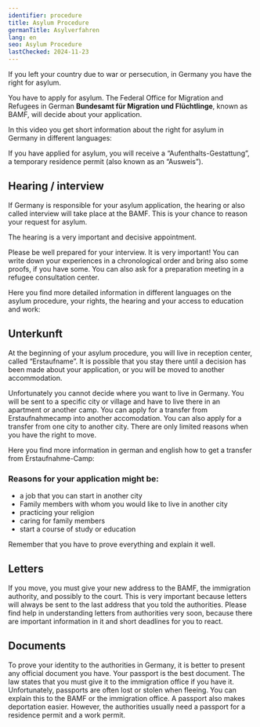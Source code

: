 ```yaml
---
identifier: procedure
title: Asylum Procedure
germanTitle: Asylverfahren
lang: en
seo: Asylum Procedure
lastChecked: 2024-11-23
---
```



If you left your country due to war or persecution, in Germany you have the right for asylum.

You have to apply for asylum. The Federal Office for Migration and Refugees in German **Bundesamt für Migration und Flüchtlinge**, known as BAMF, will decide about your application.

In this video you get short information about the right for asylum in Germany in different languages:

<ExternalShortLink identifier="asylindeutschland_video" />

If you have applied for asylum, you will receive a “Aufenthalts-Gestattung”, a temporary residence permit (also known as an “Ausweis”).

## Hearing / interview

If Germany is responsible for your asylum application, the hearing or also called interview will take place at the BAMF. This is your chance to reason your request for asylum.

The hearing is a very important and decisive appointment.

Please be well prepared for your interview. It is very important! You can write down your experiences in a chronological order and bring also some proofs, if you have some. You can also ask for a preparation meeting in a refugee consultation center.

Here you find more detailed information in different languages on the asylum procedure, your rights, the hearing and your access to education and work:

<ExternalShortLink identifier="asylnet_interview" />

## Unterkunft

At the beginning of your asylum procedure, you will live in reception center, called “Erstaufname”. It is possible that you stay there until a decision has been made about your application, or you will be moved to another accommodation.

Unfortunately you cannot decide where you want to live in Germany. You will be sent to a specific city or village and have to live there in an apartment or another camp. You can apply for a transfer from Erstaufnahmecamp into another accomodation. You can also apply for a transfer from one city to another city. There are only limited reasons when you have the right to move.

Here you find more information in german and english how to get a transfer from Erstaufnahme-Camp:

<ExternalShortLink identifier="linxxnet_transfer" />

### Reasons for your application might be:

- a job that you can start in another city
- Family members with whom you would like to live in another city
- practicing your religion
- caring for family members
- start a course of study or education

Remember that you have to prove everything and explain it well.

## Letters

If you move, you must give your new address to the BAMF, the immigration authority, and possibly to the court. This is very important because letters will always be sent to the last address that you told the authorities. Please find help in understanding letters from authorities very soon, because there are important information in it and short deadlines for you to react.

## Documents

To prove your identity to the authorities in Germany, it is better to present any official document you have. Your passport is the best document. The law states that you must give it to the immigration office if you have it. Unfortunately, passports are often lost or stolen when fleeing. You can explain this to the BAMF or the immigration office. A passport also makes deportation easier. However, the authorities usually need a passport for a residence permit and a work permit.

<Block identifier="get-legal-advice" />
